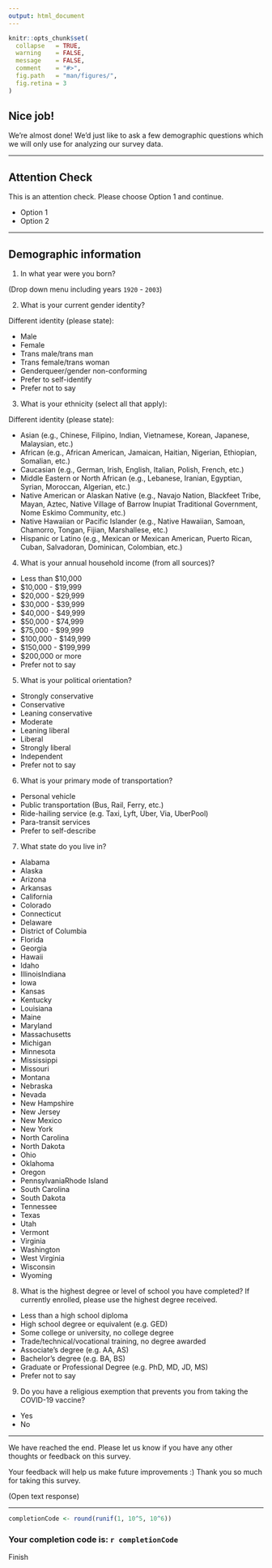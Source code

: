 ```yaml
---
output: html_document
---
```


```r
knitr::opts_chunk$set(
  collapse   = TRUE,
  warning    = FALSE,
  message    = FALSE,
  comment    = "#>",
  fig.path   = "man/figures/",
  fig.retina = 3
)
```

## Nice job!

We're almost done! We'd just like to ask a few demographic questions which we will only use for analyzing our survey data.

---

## Attention Check

This is an attention check. Please choose Option 1 and continue.

- Option 1
- Option 2

---

## Demographic information

(1) In what year were you born?

(Drop down menu including years `1920` - `2003`)

(2) What is your current gender identity?

Different identity (please state):

- Male
- Female
- Trans male/trans man
- Trans female/trans woman
- Genderqueer/gender non-conforming
- Prefer to self-identify
- Prefer not to say


(3) What is your ethnicity (select all that apply):

Different identity (please state):

- Asian (e.g., Chinese, Filipino, Indian, Vietnamese, Korean, Japanese, Malaysian, etc.)
- African (e.g., African American, Jamaican, Haitian, Nigerian, Ethiopian, Somalian, etc.)
- Caucasian (e.g., German, Irish, English, Italian, Polish, French, etc.)
- Middle Eastern or North African (e.g., Lebanese, Iranian, Egyptian, Syrian, Moroccan, Algerian, etc.)
- Native American or Alaskan Native (e.g., Navajo Nation, Blackfeet Tribe, Mayan, Aztec, Native 
Village of Barrow Inupiat Traditional Government, Nome Eskimo Community, etc.)
- Native Hawaiian or Pacific Islander (e.g., Native Hawaiian, Samoan, Chamorro, Tongan, Fijian, Marshallese, etc.)
- Hispanic or Latino (e.g., Mexican or Mexican American, Puerto Rican, Cuban, Salvadoran, Dominican, Colombian, etc.)


(4) What is your annual household income (from all sources)?

- Less than $10,000
- $10,000 - $19,999
- $20,000 - $29,999
- $30,000 - $39,999
- $40,000 - $49,999
- $50,000 - $74,999
- $75,000 - $99,999
- $100,000 - $149,999
- $150,000 - $199,999
- $200,000 or more
- Prefer not to say


(5) What is your political orientation?

- Strongly conservative
- Conservative
- Leaning conservative
- Moderate
- Leaning liberal
- Liberal
- Strongly liberal
- Independent
- Prefer not to say

(6) What is your primary mode of transportation?

- Personal vehicle
- Public transportation (Bus, Rail, Ferry, etc.)
- Ride-hailing service (e.g. Taxi, Lyft, Uber, Via, UberPool)
- Para-transit services
- Prefer to self-describe

(7) What state do you live in? 

- Alabama
- Alaska
- Arizona
- Arkansas
- California
- Colorado
- Connecticut
- Delaware
- District of Columbia
- Florida
- Georgia
- Hawaii
- Idaho
- IllinoisIndiana
- Iowa
- Kansas
- Kentucky
- Louisiana
- Maine
- Maryland
- Massachusetts
- Michigan
- Minnesota
- Mississippi
- Missouri
- Montana
- Nebraska
- Nevada
- New Hampshire
- New Jersey
- New Mexico
- New York
- North Carolina
- North Dakota
- Ohio
- Oklahoma
- Oregon
- PennsylvaniaRhode Island
- South Carolina
- South Dakota
- Tennessee
- Texas
- Utah
- Vermont
- Virginia
- Washington
- West Virginia
- Wisconsin
- Wyoming


(8) What is the highest degree or level of school you have completed? If currently enrolled, please use the highest degree received.

- Less than a high school diploma
- High school degree or equivalent (e.g. GED)
- Some college or university, no college degree
- Trade/technical/vocational training, no degree awarded
- Associate's degree (e.g. AA, AS)
- Bachelor’s degree (e.g. BA, BS)
- Graduate or Professional Degree (e.g. PhD, MD, JD, MS)
- Prefer not to say

(9) Do you have a religious exemption that prevents you from taking the COVID-19 vaccine?

- Yes
- No

---

We have reached the end. Please let us know if you have any other thoughts or feedback on this survey.
 
Your feedback will help us make future improvements :) Thank you so much for taking this survey.

(Open text response)

---

```r
completionCode <- round(runif(1, 10^5, 10^6))
```

### Your completion code is: `r completionCode`

Finish
